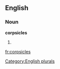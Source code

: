 
==English==

===Noun===
'''corpsicles'''

# {{plural of|[[corpsicle]]}}

[[Category:English plurals]]

[[fr:corpsicles]]
